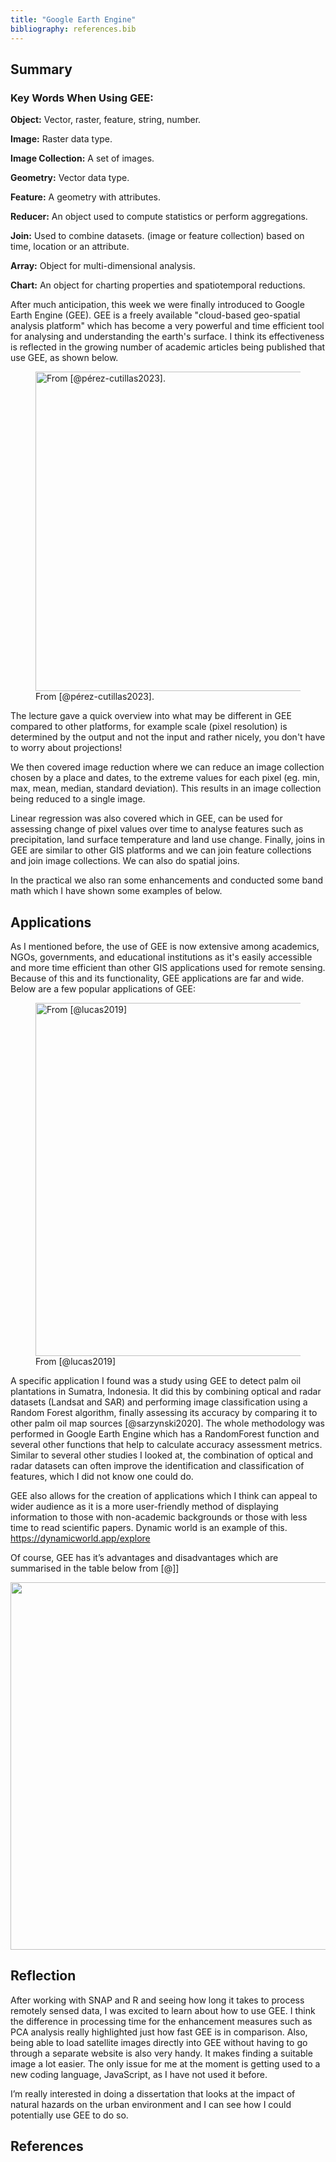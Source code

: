```yaml
---
title: "Google Earth Engine"
bibliography: references.bib
---
```


## Summary 

### Key Words When Using GEE:

**Object:** Vector, raster, feature, string, number.

**Image:** Raster data type.

**Image Collection:** A set of images.

**Geometry:** Vector data type.

**Feature:** A geometry with attributes.

**Reducer:** An object used to compute statistics or perform aggregations.

**Join:** Used to combine datasets. (image or feature collection) based on time, location or an attribute.

**Array:** Object for multi-dimensional analysis.

**Chart:** An object for charting properties and spatiotemporal reductions.

After much anticipation, this week we were finally introduced to Google Earth Engine (GEE). GEE is a freely available \"cloud-based geo-spatial analysis platform\" which has become a very powerful and time efficient tool for analysing and understanding the earth\'s surface. I think its effectiveness is reflected in the growing number of academic articles being published that use GEE, as shown below.

![From [@pérez-cutillas2023].](GEE_trends.png){fig-align="center" width="511"}

The lecture gave a quick overview into what may be different in GEE compared to other platforms, for example scale (pixel resolution) is determined by the output and not the input and rather nicely, you don\'t have to worry about projections!

We then covered image reduction where we can reduce an image collection chosen by a place and dates, to the extreme values for each pixel (eg. min, max, mean, median, standard deviation). This results in an image collection being reduced to a single image. 

Linear regression was also covered which in GEE, can be used for assessing change of pixel values over time to analyse features such as precipitation, land surface temperature and land use change. Finally, joins in GEE are similar to other GIS platforms and we can join feature collections and join image collections. We can also do spatial joins.

In the practical we also ran some enhancements and conducted some band math which I have shown some examples of below.

## Applications

As I mentioned before, the use of GEE is now extensive among academics, NGOs, governments, and educational institutions as it\'s easily accessible and more time efficient than other GIS applications used for remote sensing. Because of this and its functionality, GEE applications are far and wide. Below are a few popular applications of GEE:

![From [@lucas2019]](GEE_applications.png){fig-align="center" width="565"}

A specific application I found was a study using GEE to detect palm oil plantations in Sumatra, Indonesia. It did this by combining optical and radar datasets (Landsat and SAR) and performing image classification using a Random Forest algorithm, finally assessing its accuracy by comparing it to other palm oil map sources [@sarzynski2020]. The whole methodology was performed in Google Earth Engine which has a RandomForest function and several other functions that help to calculate accuracy assessment metrics. Similar to several other studies I looked at, the combination of optical and radar datasets can often improve the identification and classification of features, which I did not know one could do.

GEE also allows for the creation of applications which I think can appeal to wider audience as it is a more user-friendly method of displaying information to those with non-academic backgrounds or those with less time to read scientific papers. Dynamic world is an example of this. <https://dynamicworld.app/explore>

Of course, GEE has it's advantages and disadvantages which are summarised in the table below from [@]\]

![](table_GEE_adv_disadv.png){fig-align="center" width="588"}

## Reflection

After working with SNAP and R and seeing how long it takes to process remotely sensed data, I was excited to learn about how to use GEE. I think the difference in processing time for the enhancement measures such as PCA analysis really highlighted just how fast GEE is in comparison. Also, being able to load satellite images directly into GEE without having to go through a separate website is also very handy. It makes finding a suitable image a lot easier. The only issue for me at the moment is getting used to a new coding language, JavaScript, as I have not used it before.

I'm really interested in doing a dissertation that looks at the impact of natural hazards on the urban environment and I can see how I could potentially use GEE to do so.

## References
